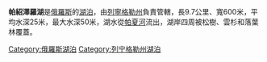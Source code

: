 '''帕紹澤羅湖'''是[[俄羅斯|俄羅斯]]的[[湖泊|湖泊]]，由[[列寧格勒州|列寧格勒州]]負責管轄，長9.7公里、寬600米，平均水深25米，最大水深50米，湖水從[[帕夏河|帕夏河]]流出，湖岸四周被松樹、雲杉和落葉林覆蓋。

{{Russia-geo-stub}}
[[Category:俄羅斯湖泊|Category:俄羅斯湖泊]]
[[Category:列宁格勒州湖泊|Category:列宁格勒州湖泊]]